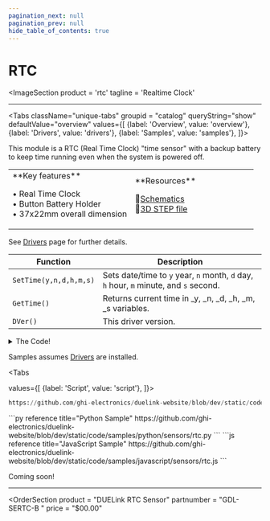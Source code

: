 ```yaml
---
pagination_next: null
pagination_prev: null
hide_table_of_contents: true
---
```



# RTC

<ImageSection
    product = 'rtc'
    tagline = 'Realtime Clock'
></ImageSection>

---

<Tabs className="unique-tabs" groupid = "catalog" queryString="show" defaultValue="overview"
  values={[
    {label: 'Overview', value: 'overview'},
    {label: 'Drivers', value: 'drivers'},
    {label: 'Samples', value: 'samples'},
  ]}>

<TabItem value="overview">
This module is a RTC (Real Time Clock) "time sensor" with a backup battery to keep time running even when the system is powered off.

<table><td width='50%'>
**Key features**

• Real Time Clock<br/>
• Button Battery Holder<br/>
• 37x22mm overall dimension<br/>

</td><td width='50%'>
**Resources**

📄[Schematics](pathname:///sch/gdl-sertc-b.pdf)<br/>
🔩[3D STEP file](pathname:///3d/gdl-sertc-b.step)<br/>

</td></table>
</TabItem>

<TabItem value="drivers">

See [Drivers](../../engine/drivers) page for further details.

Function | Description
--- | ---
`SetTime(y,n,d,h,m,s)` | Sets date/time to `y` year, `n` month, `d` day, `h` hour, `m` minute, and `s` second. 
`GetTime()`  | Returns current time in _y, _n, _d, _h, _m, _s variables.
`DVer()`  | This driver version.

<details>
  <summary>The Code!</summary>



```py reference title="RTC Driver"
https://github.com/ghi-electronics/duelink-website/blob/dev/static/code/drivers/sensors/rtc.txt
```

</details>
</TabItem>

<TabItem value="samples">

Samples assumes [Drivers](../../engine/drivers) are installed.

<Tabs

  values={[
    {label: 'Script', value: 'script'},
]}>

<TabItem value="script">

```py reference title="Script Sample"
https://github.com/ghi-electronics/duelink-website/blob/dev/static/code/samples/script/sensors/rtc.txt
```
</TabItem>

<TabItem value="py">
```py reference title="Python Sample"
https://github.com/ghi-electronics/duelink-website/blob/dev/static/code/samples/python/sensors/rtc.py
```
</TabItem>

<TabItem value="js">
```js reference title="JavaScript Sample"
https://github.com/ghi-electronics/duelink-website/blob/dev/static/code/samples/javascript/sensors/rtc.js
```

</TabItem>

</Tabs>

</TabItem>

<TabItem value="projects">Coming soon!</TabItem>

</Tabs>

---

<OrderSection
    product = "DUELink RTC Sensor"
    partnumber = "GDL-SERTC-B	"
    price = "$00.00"
></OrderSection>
